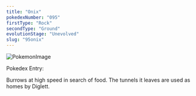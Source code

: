 ```yaml
---
title: "Onix"
pokedexNumber: "095"
firstType: "Rock"
secondType: "Ground"
evolutionStage: "Unevolved"
slug: "95onix"
---
```


![PokemonImage](https://archives.bulbagarden.net/media/upload/thumb/b/b7/0095Onix.png/140px-0095Onix.png)

Pokedex Entry:

Burrows at high speed in search of food. The tunnels it leaves are used as homes by Diglett.
